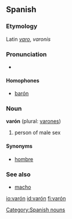 ==Spanish==

===Etymology===
Latin ''[[varo]]'', ''varonis''

===Pronunciation===
* {{IPA|/ba'ɾoŋ/}}

====Homophones====
*[[barón]]

===Noun===
'''varón''' {{m}} (plural: [[varones]])

# person of male sex

====Synonyms====
*[[hombre]] {{m}}

===See also===
*[[macho]]

[[Category:Spanish nouns]]

[[io:varón]]
[[id:varón]]
[[fi:varón]]